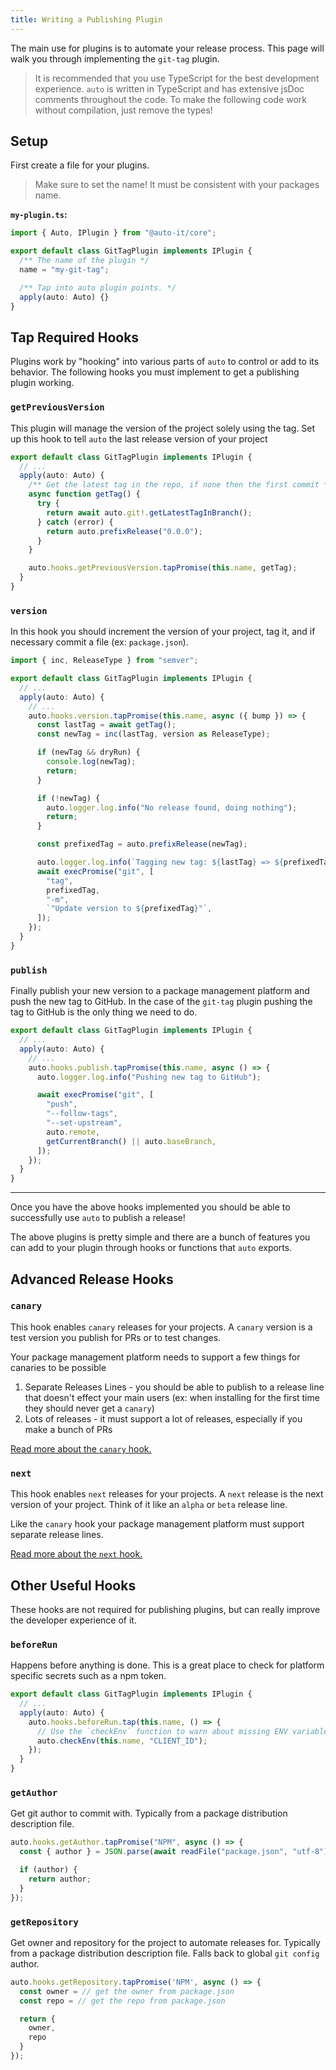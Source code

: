 ```yaml
---
title: Writing a Publishing Plugin
---
```


The main use for plugins is to automate your release process.
This page will walk you through implementing the `git-tag` plugin.

> It is recommended that you use TypeScript for the best development experience.
> `auto` is written in TypeScript and has extensive jsDoc comments throughout the code.
> To make the following code work without compilation, just remove the types!

## Setup

First create a file for your plugins.

> Make sure to set the name! It must be consistent with your packages name.

**`my-plugin.ts`:**

```ts
import { Auto, IPlugin } from "@auto-it/core";

export default class GitTagPlugin implements IPlugin {
  /** The name of the plugin */
  name = "my-git-tag";

  /** Tap into auto plugin points. */
  apply(auto: Auto) {}
}
```

## Tap Required Hooks

Plugins work by "hooking" into various parts of `auto` to control or add to its behavior.
The following hooks you must implement to get a publishing plugin working.

### `getPreviousVersion`

This plugin will manage the version of the project solely using the tag.
Set up this hook to tell `auto` the last release version of your project

```ts
export default class GitTagPlugin implements IPlugin {
  // ...
  apply(auto: Auto) {
    /** Get the latest tag in the repo, if none then the first commit */
    async function getTag() {
      try {
        return await auto.git!.getLatestTagInBranch();
      } catch (error) {
        return auto.prefixRelease("0.0.0");
      }
    }

    auto.hooks.getPreviousVersion.tapPromise(this.name, getTag);
  }
}
```

### `version`

In this hook you should increment the version of your project, tag it, and if necessary commit a file (ex: `package.json`).

```ts
import { inc, ReleaseType } from "semver";

export default class GitTagPlugin implements IPlugin {
  // ...
  apply(auto: Auto) {
    // ...
    auto.hooks.version.tapPromise(this.name, async ({ bump }) => {
      const lastTag = await getTag();
      const newTag = inc(lastTag, version as ReleaseType);

      if (newTag && dryRun) {
        console.log(newTag);
        return;
      }

      if (!newTag) {
        auto.logger.log.info("No release found, doing nothing");
        return;
      }

      const prefixedTag = auto.prefixRelease(newTag);

      auto.logger.log.info(`Tagging new tag: ${lastTag} => ${prefixedTag}`);
      await execPromise("git", [
        "tag",
        prefixedTag,
        "-m",
        `"Update version to ${prefixedTag}"`,
      ]);
    });
  }
}
```

### `publish`

Finally publish your new version to a package management platform and push the new tag to GitHub.
In the case of the `git-tag` plugin pushing the tag to GitHub is the only thing we need to do.

```ts
export default class GitTagPlugin implements IPlugin {
  // ...
  apply(auto: Auto) {
    // ...
    auto.hooks.publish.tapPromise(this.name, async () => {
      auto.logger.log.info("Pushing new tag to GitHub");

      await execPromise("git", [
        "push",
        "--follow-tags",
        "--set-upstream",
        auto.remote,
        getCurrentBranch() || auto.baseBranch,
      ]);
    });
  }
}
```

---

Once you have the above hooks implemented you should be able to successfully use `auto` to publish a release!

The above plugins is pretty simple and there are a bunch of features you can add to your plugin through hooks or functions that `auto` exports.

## Advanced Release Hooks

### `canary`

This hook enables `canary` releases for your projects.
A `canary` version is a test version you publish for PRs or to test changes.

Your package management platform needs to support a few things for canaries to be possible

1. Separate Releases Lines - you should be able to publish to a release line that doesn't effect your main users (ex: when installing for the first time they should never get a `canary`)
2. Lots of releases - it must support a lot of releases, especially if you make a bunch of PRs

[Read more about the `canary` hook.](./release-lifecycle-hooks#canary)

### `next`

This hook enables `next` releases for your projects.
A `next` release is the next version of your project.
Think of it like an `alpha` or `beta` release line.

Like the `canary` hook your package management platform must support separate release lines.

[Read more about the `next` hook.](./release-lifecycle-hooks#next)

## Other Useful Hooks

These hooks are not required for publishing plugins, but can really improve the developer experience of it.

### `beforeRun`

Happens before anything is done.
This is a great place to check for platform specific secrets such as a npm token.

```ts
export default class GitTagPlugin implements IPlugin {
  // ...
  apply(auto: Auto) {
    auto.hooks.beforeRun.tap(this.name, () => {
      // Use the `checkEnv` function to warn about missing ENV variables
      auto.checkEnv(this.name, "CLIENT_ID");
    });
  }
}
```

### `getAuthor`

Get git author to commit with.
Typically from a package distribution description file.

```ts
auto.hooks.getAuthor.tapPromise("NPM", async () => {
  const { author } = JSON.parse(await readFile("package.json", "utf-8"));

  if (author) {
    return author;
  }
});
```

### `getRepository`

Get owner and repository for the project to automate releases for.
Typically from a package distribution description file.
Falls back to global `git config` author.

```ts
auto.hooks.getRepository.tapPromise('NPM', async () => {
  const owner = // get the owner from package.json
  const repo = // get the repo from package.json

  return {
    owner,
    repo
  }
});
```
